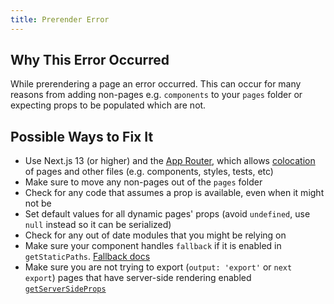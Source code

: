 ```yaml
---
title: Prerender Error
---
```


## Why This Error Occurred

While prerendering a page an error occurred. This can occur for many reasons from adding non-pages e.g. `components` to your `pages` folder or expecting props to be populated which are not.

## Possible Ways to Fix It

- Use Next.js 13 (or higher) and the [App Router](/docs#app-router-vs-pages-router), which allows [colocation](/docs/app/building-your-application/routing#colocation) of pages and other files (e.g. components, styles, tests, etc)
- Make sure to move any non-pages out of the `pages` folder
- Check for any code that assumes a prop is available, even when it might not be
- Set default values for all dynamic pages' props (avoid `undefined`, use `null` instead so it can be serialized)
- Check for any out of date modules that you might be relying on
- Make sure your component handles `fallback` if it is enabled in `getStaticPaths`. [Fallback docs](/docs/pages/api-reference/functions/get-static-paths#fallback-false)
- Make sure you are not trying to export (`output: 'export'` or `next export`) pages that have server-side rendering enabled [`getServerSideProps`](/docs/pages/building-your-application/data-fetching/get-server-side-props)
